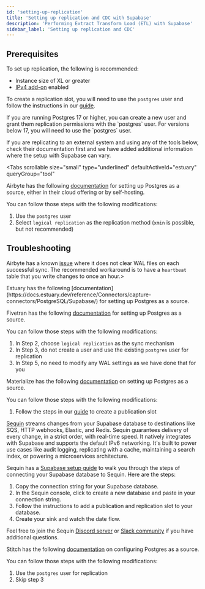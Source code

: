 ```yaml
---
id: 'setting-up-replication'
title: 'Setting up replication and CDC with Supabase'
description: 'Performing Extract Transform Load (ETL) with Supabase'
sidebar_label: 'Setting up replication and CDC'
---
```


## Prerequisites

To set up replication, the following is recommended:

- Instance size of XL or greater
- [IPv4 add-on](/docs/guides/platform/ipv4-address) enabled

To create a replication slot, you will need to use the `postgres` user and follow the instructions in our [guide](/docs/guides/database/postgres/setup-replication-external).

<Admonition type="note">
  If you are running Postgres 17 or higher, you can create a new user and grant them replication
  permissions with the `postgres` user. For versions below 17, you will need to use the `postgres`
  user.
</Admonition>

If you are replicating to an external system and using any of the tools below, check their documentation first and we have added additional information where the setup with Supabase can vary.

<Tabs
  scrollable
  size="small"
  type="underlined"
  defaultActiveId="estuary"
  queryGroup="tool"
>

<TabPanel id="airbyte" label="Airbyte">

Airbyte has the following [documentation](https://docs.airbyte.com/integrations/sources/postgres/) for setting up Postgres as a source, either in their cloud offering or by self-hosting.

You can follow those steps with the following modifications:

1. Use the `postgres` user
2. Select `logical replication` as the replication method (`xmin` is possible, but not recommended)

## Troubleshooting

Airbyte has a known [issue](https://discuss.airbyte.io/t/postgres-source-replication-slot-safe-wal-size-only-reset-when-a-change-occurs/3263/7) where it does not clear WAL files on each successful sync. The recommended workaround is to have a `heartbeat` table that you write changes to once an hour.>

</TabPanel>

<TabPanel id="estuary" label="Estuary">
Estuary has the following [documentation](https://docs.estuary.dev/reference/Connectors/capture-connectors/PostgreSQL/Supabase/) for setting up Postgres as a source.

</TabPanel>

<TabPanel id="fivetran" label="Fivetran">

Fivetran has the following [documentation](https://fivetran.com/docs/connectors/databases/postgresql/setup-guide) for setting up Postgres as a source.

You can follow those steps with the following modifications:

1. In Step 2, choose `logical replication` as the sync mechanism
2. In Step 3, do not create a user and use the existing `postgres` user for replication
3. In Step 5, no need to modify any WAL settings as we have done that for you

</TabPanel>

<TabPanel id="materialize" label="Materialize">

Materialize has the following [documentation](https://materialize.com/docs/sql/create-source/postgres/) on setting up Postgres as a source.

You can follow those steps with the following modifications:

1. Follow the steps in our [guide](/guides/database/postgres/setup-replication-external) to create a publication slot

</TabPanel>

<TabPanel id="sequin" label="Sequin">

[Sequin](https://sequinstream.com/) streams changes from your Supabase database to destinations like SQS, HTTP webhooks, Elastic, and Redis. Sequin guarantees delivery of every change, in a strict order, with real-time speed. It natively integrates with Supabase and supports the default IPv6 networking. It's built to power use cases like audit logging, replicating with a cache, maintaining a search index, or powering a microservices architecture.

Sequin has a [Supabase setup guide](https://sequinstream.com/docs/how-to/setup-supabase) to walk you through the steps of connecting your Supabase database to Sequin. Here are the steps:

1. Copy the connection string for your Supabase database.
2. In the Sequin console, click to create a new database and paste in your connection string.
3. Follow the instructions to add a publication and replication slot to your database.
4. Create your sink and watch the date flow.

Feel free to join the Sequin [Discord server](https://discord.gg/BV8wFXvNtY) or [Slack community](https://join.slack.com/t/sequin-community/shared_invite/zt-37begzach-4aUwR5xt_XgivdvctZDemA) if you have additional questions.

</TabPanel>

<TabPanel id="stitch" label="Stitch">

Stitch has the following [documentation](https://www.stitchdata.com/docs/integrations/databases/postgresql/v2#extract-data) on configuring Postgres as a source.

You can follow those steps with the following modifications:

1. Use the `postgres` user for replication
2. Skip step 3

</TabPanel>

</Tabs>
